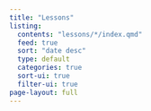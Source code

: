 ```yaml
---
title: "Lessons"
listing:
  contents: "lessons/*/index.qmd"
  feed: true
  sort: "date desc"
  type: default
  categories: true
  sort-ui: true
  filter-ui: true
page-layout: full
---
```

